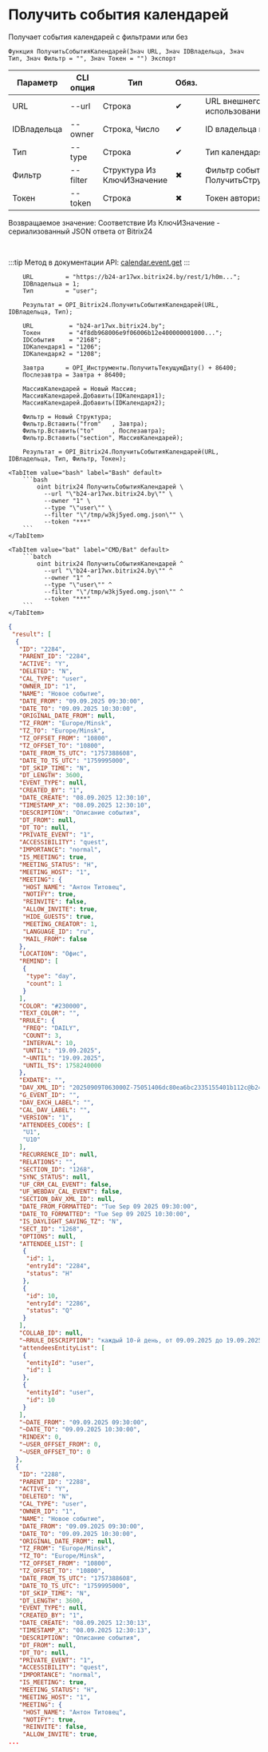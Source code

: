 ﻿---
sidebar_position: 4
description: Получить события календарей и другие функции для работы с Bitrix24 в Открытом пакете интеграций - бесплатной open-source библиотеке интеграций для 1С:Предприятие 8, OneScript и CLI
keywords: [1C, 1С, 1С:Предприятие, 1С:Предприятие 8.3, API, Интеграция, Сервисы, Обмен, OneScript, CLI, Bitrix24]
---


# Получить события календарей
 Получает события календарей с фильтрами или без



`Функция ПолучитьСобытияКалендарей(Знач URL, Знач IDВладельца, Знач Тип, Знач Фильтр = "", Знач Токен = "") Экспорт`

  | Параметр | CLI опция | Тип | Обяз. | Назначение |
  |-|-|-|-|-|
  | URL | --url | Строка | &#x2714; | URL внешнего вебхука или адрес Bitrix24 при использовании токена |
  | IDВладельца | --owner | Строка, Число | &#x2714; | ID владельца календаря |
  | Тип | --type | Строка | &#x2714; | Тип календаря: user, group, company_calendar |
  | Фильтр | --filter | Структура Из КлючИЗначение | &#x2716; | Фильтр событий. См. ПолучитьСтруктуруФильтраСобытийКалендарей |
  | Токен | --token | Строка | &#x2716; | Токен авторизации, если используется не вебхук |

  
  Возвращаемое значение:   Соответствие Из КлючИЗначение - сериализованный JSON ответа от Bitrix24

<br/>

:::tip
Метод в документации API: [calendar.event.get](https://apidocs.bitrix24.ru/api-reference/calendar/calendar-event/calendar-event-get.html)
:::
<br/>



```bsl title="Пример использования для 1С:Предприятие/OneScript"
    URL         = "https://b24-ar17wx.bitrix24.by/rest/1/h0m...";
    IDВладельца = 1;
    Тип         = "user";

    Результат = OPI_Bitrix24.ПолучитьСобытияКалендарей(URL, IDВладельца, Тип);

    URL          = "b24-ar17wx.bitrix24.by";
    Токен        = "4f8db968006e9f06006b12e400000001000...";
    IDСобытия    = "2168";
    IDКалендаря1 = "1206";
    IDКалендаря2 = "1208";

    Завтра      = OPI_Инструменты.ПолучитьТекущуюДату() + 86400;
    Послезавтра = Завтра + 86400;

    МассивКалендарей = Новый Массив;
    МассивКалендарей.Добавить(IDКалендаря1);
    МассивКалендарей.Добавить(IDКалендаря2);

    Фильтр = Новый Структура;
    Фильтр.Вставить("from"   , Завтра);
    Фильтр.Вставить("to"     , Послезавтра);
    Фильтр.Вставить("section", МассивКалендарей);

    Результат = OPI_Bitrix24.ПолучитьСобытияКалендарей(URL, IDВладельца, Тип, Фильтр, Токен);
```
    

 <Tabs>
  
    <TabItem value="bash" label="Bash" default>
        ```bash
            oint bitrix24 ПолучитьСобытияКалендарей \
              --url "\"b24-ar17wx.bitrix24.by\"" \
              --owner "1" \
              --type "\"user\"" \
              --filter "\"/tmp/w3kj5yed.omg.json\"" \
              --token "***"
        ```
    </TabItem>
  
    <TabItem value="bat" label="CMD/Bat" default>
        ```batch
            oint bitrix24 ПолучитьСобытияКалендарей ^
              --url "\"b24-ar17wx.bitrix24.by\"" ^
              --owner "1" ^
              --type "\"user\"" ^
              --filter "\"/tmp/w3kj5yed.omg.json\"" ^
              --token "***"
        ```
    </TabItem>
</Tabs>


```json title="Результат"
{
 "result": [
  {
   "ID": "2284",
   "PARENT_ID": "2284",
   "ACTIVE": "Y",
   "DELETED": "N",
   "CAL_TYPE": "user",
   "OWNER_ID": "1",
   "NAME": "Новое событие",
   "DATE_FROM": "09.09.2025 09:30:00",
   "DATE_TO": "09.09.2025 10:30:00",
   "ORIGINAL_DATE_FROM": null,
   "TZ_FROM": "Europe/Minsk",
   "TZ_TO": "Europe/Minsk",
   "TZ_OFFSET_FROM": "10800",
   "TZ_OFFSET_TO": "10800",
   "DATE_FROM_TS_UTC": "1757388608",
   "DATE_TO_TS_UTC": "1759995000",
   "DT_SKIP_TIME": "N",
   "DT_LENGTH": 3600,
   "EVENT_TYPE": null,
   "CREATED_BY": "1",
   "DATE_CREATE": "08.09.2025 12:30:10",
   "TIMESTAMP_X": "08.09.2025 12:30:10",
   "DESCRIPTION": "Описание события",
   "DT_FROM": null,
   "DT_TO": null,
   "PRIVATE_EVENT": "1",
   "ACCESSIBILITY": "quest",
   "IMPORTANCE": "normal",
   "IS_MEETING": true,
   "MEETING_STATUS": "H",
   "MEETING_HOST": "1",
   "MEETING": {
    "HOST_NAME": "Антон Титовец",
    "NOTIFY": true,
    "REINVITE": false,
    "ALLOW_INVITE": true,
    "HIDE_GUESTS": true,
    "MEETING_CREATOR": 1,
    "LANGUAGE_ID": "ru",
    "MAIL_FROM": false
   },
   "LOCATION": "Офис",
   "REMIND": [
    {
     "type": "day",
     "count": 1
    }
   ],
   "COLOR": "#230000",
   "TEXT_COLOR": "",
   "RRULE": {
    "FREQ": "DAILY",
    "COUNT": 3,
    "INTERVAL": 10,
    "UNTIL": "19.09.2025",
    "~UNTIL": "19.09.2025",
    "UNTIL_TS": 1758240000
   },
   "EXDATE": "",
   "DAV_XML_ID": "20250909T063000Z-75051406dc80ea6bc2335155401b112c@b24-ar17wx.bitrix24.by",
   "G_EVENT_ID": "",
   "DAV_EXCH_LABEL": "",
   "CAL_DAV_LABEL": "",
   "VERSION": "1",
   "ATTENDEES_CODES": [
    "U1",
    "U10"
   ],
   "RECURRENCE_ID": null,
   "RELATIONS": "",
   "SECTION_ID": "1268",
   "SYNC_STATUS": null,
   "UF_CRM_CAL_EVENT": false,
   "UF_WEBDAV_CAL_EVENT": false,
   "SECTION_DAV_XML_ID": null,
   "DATE_FROM_FORMATTED": "Tue Sep 09 2025 09:30:00",
   "DATE_TO_FORMATTED": "Tue Sep 09 2025 10:30:00",
   "IS_DAYLIGHT_SAVING_TZ": "N",
   "SECT_ID": "1268",
   "OPTIONS": null,
   "ATTENDEE_LIST": [
    {
     "id": 1,
     "entryId": "2284",
     "status": "H"
    },
    {
     "id": 10,
     "entryId": "2286",
     "status": "Q"
    }
   ],
   "COLLAB_ID": null,
   "~RRULE_DESCRIPTION": "каждый 10-й день, от 09.09.2025 до 19.09.2025",
   "attendeesEntityList": [
    {
     "entityId": "user",
     "id": 1
    },
    {
     "entityId": "user",
     "id": 10
    }
   ],
   "~DATE_FROM": "09.09.2025 09:30:00",
   "~DATE_TO": "09.09.2025 10:30:00",
   "RINDEX": 0,
   "~USER_OFFSET_FROM": 0,
   "~USER_OFFSET_TO": 0
  },
  {
   "ID": "2288",
   "PARENT_ID": "2288",
   "ACTIVE": "Y",
   "DELETED": "N",
   "CAL_TYPE": "user",
   "OWNER_ID": "1",
   "NAME": "Новое событие",
   "DATE_FROM": "09.09.2025 09:30:00",
   "DATE_TO": "09.09.2025 10:30:00",
   "ORIGINAL_DATE_FROM": null,
   "TZ_FROM": "Europe/Minsk",
   "TZ_TO": "Europe/Minsk",
   "TZ_OFFSET_FROM": "10800",
   "TZ_OFFSET_TO": "10800",
   "DATE_FROM_TS_UTC": "1757388608",
   "DATE_TO_TS_UTC": "1759995000",
   "DT_SKIP_TIME": "N",
   "DT_LENGTH": 3600,
   "EVENT_TYPE": null,
   "CREATED_BY": "1",
   "DATE_CREATE": "08.09.2025 12:30:13",
   "TIMESTAMP_X": "08.09.2025 12:30:13",
   "DESCRIPTION": "Описание события",
   "DT_FROM": null,
   "DT_TO": null,
   "PRIVATE_EVENT": "1",
   "ACCESSIBILITY": "quest",
   "IMPORTANCE": "normal",
   "IS_MEETING": true,
   "MEETING_STATUS": "H",
   "MEETING_HOST": "1",
   "MEETING": {
    "HOST_NAME": "Антон Титовец",
    "NOTIFY": true,
    "REINVITE": false,
    "ALLOW_INVITE": true,
...
```
